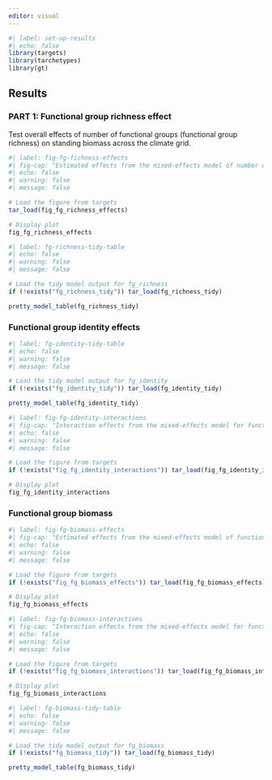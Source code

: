 ```yaml
---
editor: visual
---
```


```r
#| label: set-up-results
#| echo: false
library(targets)
library(tarchetypes)
library(gt)

```

## Results

### PART 1: Functional group richness effect

Test overall effects of number of functional groups (functional group richness) on standing biomass across the climate grid.

```r
#| label: fig-fg-fichness-effects
#| fig-cap: "Estimated effects from the mixed-effects model of number of functional groups on standing biomass. The model coefficients with confidence intervals for functional group richness, precipitation, and temperature and their interactions are shown."
#| echo: false
#| warning: false
#| message: false

# Load the figure from targets
tar_load(fig_fg_richness_effects)

# Display plot
fig_fg_richness_effects
```

```r
#| label: fg-richness-tidy-table
#| echo: false
#| warning: false
#| message: false

# Load the tidy model output for fg_richness
if (!exists("fg_richness_tidy")) tar_load(fg_richness_tidy)

pretty_model_table(fg_richness_tidy)

```

### Functional group identity effects

```r
#| label: fg-identity-tidy-table
#| echo: false
#| warning: false
#| message: false

# Load the tidy model output for fg_identity
if (!exists("fg_identity_tidy")) tar_load(fg_identity_tidy)

pretty_model_table(fg_identity_tidy)
```

```r
#| label: fig-fg-identity-interactions
#| fig-cap: "Interaction effects from the mixed-effects model for functional group identity on standing biomass. The plot displays estimated interaction effects between functional group identity and environmental variables."
#| echo: false
#| warning: false
#| message: false

# Load the figure from targets
if (!exists("fig_fg_identity_interactions")) tar_load(fig_fg_identity_interactions)

# Display plot
fig_fg_identity_interactions
```

### Functional group biomass

```r
#| label: fig-fg-biomass-effects
#| fig-cap: "Estimated effects from the mixed-effects model of functional group biomass on standing biomass. The model coefficients with confidence intervals for functional group biomass, precipitation, and temperature and their interactions are shown."
#| echo: false
#| warning: false
#| message: false

# Load the figure from targets
if (!exists("fig_fg_biomass_effects")) tar_load(fig_fg_biomass_effects)

# Display plot
fig_fg_biomass_effects
```

```r
#| label: fig-fg-biomass-interactions
#| fig-cap: "Interaction effects from the mixed-effects model for functional group biomass on standing biomass. The plot displays estimated interaction effects between functional group biomass and environmental variables."
#| echo: false
#| warning: false
#| message: false

# Load the figure from targets
if (!exists("fig_fg_biomass_interactions")) tar_load(fig_fg_biomass_interactions)

# Display plot
fig_fg_biomass_interactions
```

```r
#| label: fg-biomass-tidy-table
#| echo: false
#| warning: false
#| message: false

# Load the tidy model output for fg_biomass
if (!exists("fg_biomass_tidy")) tar_load(fg_biomass_tidy)

pretty_model_table(fg_biomass_tidy)
```
